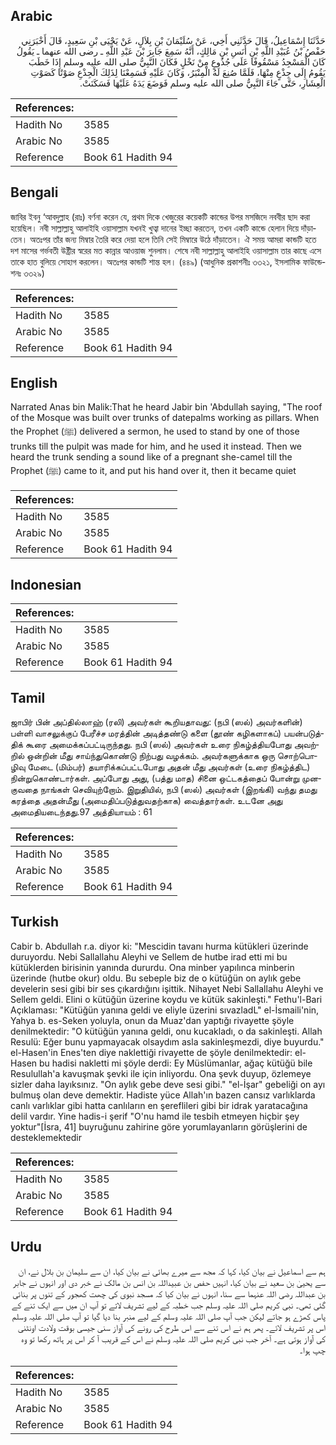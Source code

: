 ## Arabic


<div dir="rtl" lang="ar" style={{fontSize:'larger',backgroundColor:'#f8f9fa',padding:20}}>
حَدَّثَنَا إِسْمَاعِيلُ، قَالَ حَدَّثَنِي أَخِي، عَنْ سُلَيْمَانَ بْنِ بِلاَلٍ، عَنْ يَحْيَى بْنِ سَعِيدٍ، قَالَ أَخْبَرَنِي حَفْصُ بْنُ عُبَيْدِ اللَّهِ بْنِ أَنَسِ بْنِ مَالِكٍ، أَنَّهُ سَمِعَ جَابِرَ بْنَ عَبْدِ اللَّهِ ـ رضى الله عنهما ـ يَقُولُ كَانَ الْمَسْجِدُ مَسْقُوفًا عَلَى جُذُوعٍ مِنْ نَخْلٍ فَكَانَ النَّبِيُّ صلى الله عليه وسلم إِذَا خَطَبَ يَقُومُ إِلَى جِذْعٍ مِنْهَا، فَلَمَّا صُنِعَ لَهُ الْمِنْبَرُ، وَكَانَ عَلَيْهِ فَسَمِعْنَا لِذَلِكَ الْجِذْعِ صَوْتًا كَصَوْتِ الْعِشَارِ، حَتَّى جَاءَ النَّبِيُّ صلى الله عليه وسلم فَوَضَعَ يَدَهُ عَلَيْهَا فَسَكَنَتْ‏.‏
</div>
<div style={{backgroundColor:'#f8f9fa',padding:20, marginBottom: 10}}><table> <thead> <tr> <th>References:</th> <th></th> </tr> </thead> <tbody><tr><td>Hadith No</td><td>3585</td></tr><tr><td>Arabic No</td><td>3585</td></tr><tr><td>Reference</td><td>Book 61 Hadith 94</td></tr></tbody></table></div>

## Bengali


<div dir="ltr" lang="bn" style={{fontSize:'larger',backgroundColor:'#f8f9fa',padding:20}}>
জাবির ইবনু ‘আবদুল্লাহ (রাঃ) বর্ণনা করেন যে, প্রথম দিকে খেজুরের কয়েকটি কান্ডের উপর মসজিদে নববীর ছাদ করা হয়েছিল। নবী সাল্লাল্লাহু আলাইহি ওয়াসাল্লাম যখনই খুত্বা দানের ইচ্ছা করতেন, তখন একটি কান্ডে হেলান দিয়ে দাঁড়াতেন। অতঃপর তাঁর জন্য মিম্বার তৈরি করে দেয়া হলে তিনি সেই মিম্বারে উঠে দাঁড়াতেন। ঐ সময় আমরা কান্ডটি হতে দশ মাসের গর্ভবতী উষ্ট্রীর স্বরের মত কান্নার আওয়াজ শুনলাম। শেষে নবী সাল্লাল্লাহু আলাইহি ওয়াসাল্লাম তার কাছে এসে তাকে হাত বুলিয়ে সোহাগ করলেন। অতঃপর কান্ডটি শান্ত হল। (৪৪৯) (আধুনিক প্রকাশনীঃ ৩৩২১, ইসলামিক ফাউন্ডেশনঃ ৩৩২৯)
</div>
<div style={{backgroundColor:'#f8f9fa',padding:20, marginBottom: 10}}><table> <thead> <tr> <th>References:</th> <th></th> </tr> </thead> <tbody><tr><td>Hadith No</td><td>3585</td></tr><tr><td>Arabic No</td><td>3585</td></tr><tr><td>Reference</td><td>Book 61 Hadith 94</td></tr></tbody></table></div>

## English


<div dir="ltr" lang="en" style={{fontSize:'larger',backgroundColor:'#f8f9fa',padding:20}}>
Narrated Anas bin Malik:That he heard Jabir bin 'Abdullah saying, "The roof of the Mosque was built over trunks of datepalms working as pillars. When the Prophet (ﷺ) delivered a sermon, he used to stand by one of those trunks till the pulpit was made for him, and he used it instead. Then we heard the trunk sending a sound like of a pregnant she-camel till the Prophet (ﷺ) came to it, and put his hand over it, then it became quiet
</div>
<div style={{backgroundColor:'#f8f9fa',padding:20, marginBottom: 10}}><table> <thead> <tr> <th>References:</th> <th></th> </tr> </thead> <tbody><tr><td>Hadith No</td><td>3585</td></tr><tr><td>Arabic No</td><td>3585</td></tr><tr><td>Reference</td><td>Book 61 Hadith 94</td></tr></tbody></table></div>

## Indonesian


<div dir="ltr" lang="id" style={{fontSize:'larger',backgroundColor:'#f8f9fa',padding:20}}>

</div>
<div style={{backgroundColor:'#f8f9fa',padding:20, marginBottom: 10}}><table> <thead> <tr> <th>References:</th> <th></th> </tr> </thead> <tbody><tr><td>Hadith No</td><td>3585</td></tr><tr><td>Arabic No</td><td>3585</td></tr><tr><td>Reference</td><td>Book 61 Hadith 94</td></tr></tbody></table></div>

## Tamil


<div dir="ltr" lang="ta" style={{fontSize:'larger',backgroundColor:'#f8f9fa',padding:20}}>
ஜாபிர் பின் அப்தில்லாஹ் (ரலி) அவர்கள் கூறியதாவது: (நபி (ஸல்) அவர்களின்) பள்ளி வாசலுக்குப் பேரீச்ச மரத்தின் அடித்தண்டு களை (தூண் கழிகளாகப்) பயன்படுத்திக் கூரை அமைக்கப்பட்டிருந்தது. நபி (ஸல்) அவர்கள் உரை நிகழ்த்தியபோது அவற்றில் ஒன்றின் மீது சாய்ந்துகொண்டு நிற்பது வழக்கம். அவர்களுக்காக ஒரு சொற்பொழிவு மேடை (மிம்பர்) தயாரிக்கப்பட்டபோது அதன் மீது அவர்கள் (உரை நிகழ்த்திட) நின்றுகொண்டார்கள். அப்போது அது, (பத்து மாத) சினை ஒட்டகத்தைப் போன்று முனகுவதை நாங்கள் செவியுற்றோம். இறுதியில், நபி (ஸல்) அவர்கள் (இறங்கி) வந்து தமது கரத்தை அதன்மீது (அமைதிப்படுத்துவதற்காக) வைத்தார்கள். உடனே அது அமைதியடைந்தது.97 அத்தியாயம் : 61
</div>
<div style={{backgroundColor:'#f8f9fa',padding:20, marginBottom: 10}}><table> <thead> <tr> <th>References:</th> <th></th> </tr> </thead> <tbody><tr><td>Hadith No</td><td>3585</td></tr><tr><td>Arabic No</td><td>3585</td></tr><tr><td>Reference</td><td>Book 61 Hadith 94</td></tr></tbody></table></div>

## Turkish


<div dir="ltr" lang="tr" style={{fontSize:'larger',backgroundColor:'#f8f9fa',padding:20}}>
Cabir b. Abdullah r.a. diyor ki: "Mescidin tavanı hurma kütükleri üzerinde duruyordu. Nebi Sallallahu Aleyhi ve Sellem de hutbe irad etti mi bu kütüklerden birisinin yanında dururdu. Ona minber yapılınca minberin üzerinde (hutbe okur) oldu. Bu sebeple biz de o kütüğün on aylık gebe develerin sesi gibi bir ses çıkardığını işittik. Nihayet Nebi Sallallahu Aleyhi ve Sellem geldi. Elini o kütüğün üzerine koydu ve kütük sakinleşti." Fethu'l-Bari Açıklaması: "Kütüğün yanına geldi ve eliyle üzerini sıvazladL" el-İsmaili'nin, Yahya b. es-Seken yoluyla, onun da Muaz'dan yaptığı rivayette şöyle denilmektedir: "O kütüğün yanına geldi, onu kucakladı, o da sakinleşti. Allah Resulü: Eğer bunu yapmayacak olsaydım asla sakinleşmezdi, diye buyurdu." el-Hasen'in Enes'ten diye naklettiği rivayette de şöyle denilmektedir: el-Hasen bu hadisi nakletti mi şöyle derdi: Ey Müslümanlar, ağaç kütüğü bile Resulullah'a kavuşmak şevki ile için inliyordu. Ona şevk duyup, özlemeye sizler daha layıksınız. "On aylık gebe deve sesi gibi." "el-İşar" gebeliği on ayı bulmuş olan deve demektir. Hadiste yüce Allah'ın bazen cansız varlıklarda canlı varlıklar gibi hatta canlıların en şereflileri gibi bir idrak yaratacağına delil vardır. Yine hadis-i şerif "O'nu hamd ile tesbih etmeyen hiçbir şey yoktur"[İsra, 41] buyruğunu zahirine göre yorumlayanların görüşlerini de desteklemektedir
</div>
<div style={{backgroundColor:'#f8f9fa',padding:20, marginBottom: 10}}><table> <thead> <tr> <th>References:</th> <th></th> </tr> </thead> <tbody><tr><td>Hadith No</td><td>3585</td></tr><tr><td>Arabic No</td><td>3585</td></tr><tr><td>Reference</td><td>Book 61 Hadith 94</td></tr></tbody></table></div>

## Urdu


<div dir="rtl" lang="ur" style={{fontSize:'larger',backgroundColor:'#f8f9fa',padding:20}}>
ہم سے اسماعیل نے بیان کیا، کہا کہ مجھ سے میرے بھائی نے بیان کیا، ان سے سلیمان بن بلال نے، ان سے یحییٰ بن سعید نے بیان کیا، انہیں حفص بن عبیداللہ بن انس بن مالک نے خبر دی اور انہوں نے جابر بن عبداللہ رضی اللہ عنہما سے سنا، انہوں نے بیان کیا کہ مسجد نبوی کی چھت کھجور کے تنوں پر بنائی گئی تھی۔ نبی کریم صلی اللہ علیہ وسلم جب خطبہ کے لیے تشریف لاتے تو آپ ان میں سے ایک تنے کے پاس کھڑے ہو جاتے لیکن جب آپ صلی اللہ علیہ وسلم کے لیے منبر بنا دیا گیا تو آپ صلی اللہ علیہ وسلم اس پر تشریف لائے۔ پھر ہم نے اس تنے سے اس طرح کی رونے کی آواز سنی جیسی بوقت ولادت اونٹنی کی آواز ہوتی ہے۔ آخر جب نبی کریم صلی اللہ علیہ وسلم نے اس کے قریب آ کر اس پر ہاتھ رکھا تو وہ چپ ہوا۔
</div>
<div style={{backgroundColor:'#f8f9fa',padding:20, marginBottom: 10}}><table> <thead> <tr> <th>References:</th> <th></th> </tr> </thead> <tbody><tr><td>Hadith No</td><td>3585</td></tr><tr><td>Arabic No</td><td>3585</td></tr><tr><td>Reference</td><td>Book 61 Hadith 94</td></tr></tbody></table></div>